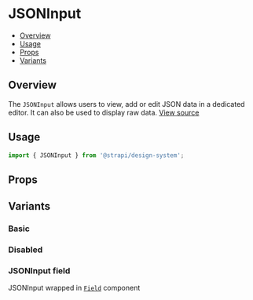 

<Meta of={JsonInputStories} />

# JSONInput

- [Overview](#overview)
- [Usage](#usage)
- [Props](#props)
- [Variants](#variants)

## Overview

The `JSONInput` allows users to view, add or edit JSON data in a dedicated editor. It can also be used to display raw data.
[View source](https://github.com/strapi/design-system/tree/main/packages/strapi-design-system/src/JSONInput)

## Usage

```js
import { JSONInput } from '@strapi/design-system';
```

<Canvas of={JsonInputStories.Base} />

## Props

<ArgsTable of={JSONInput} />

## Variants

### Basic

<Canvas of={JsonInputStories.Base} />

### Disabled

<Canvas of={JsonInputStories.Disabled} />

### JSONInput field

JSONInput wrapped in [`Field`](https://github.com/strapi/design-system/tree/main/packages/strapi-design-system/src/Field) component

<Canvas of={JsonInputStories.WithField} />
